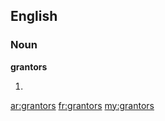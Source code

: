 ==English==

===Noun===
'''grantors'''

# {{plural of|[[grantor]]}}

[[ar:grantors]]
[[fr:grantors]]
[[my:grantors]]